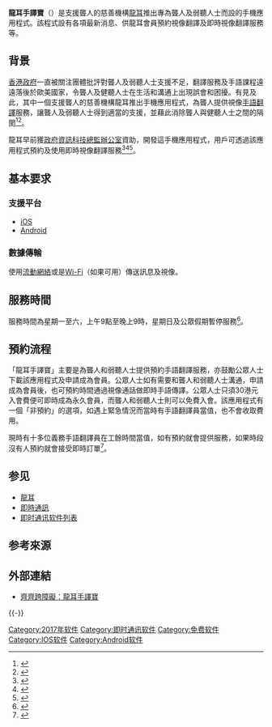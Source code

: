 {{Infobox Software
|name = 龍耳手譯寶<br />SSLIA
|logo = [[File:龍耳手譯寶.png|300px]]
|developer = [[龍耳|龍耳]]
| released               = {{Start date and age|2017|03|24}}
|latest_release_version = 
* [[iOS|iOS]] - 1.0.5
* [[Android|Android]] - 1.0.6
|latest_release_date =
|operating_system = [[iOS|iOS]]、[[Android|Android]]
| size                   = 30 MB
|language = [[繁體中文|繁體中文]]
|genre = [[即时通讯软件|即时通讯软件]]
|license = 免费軟體、[[专有软件|专有软件]]
|website = http://silenceapphk.com/ {{zh-hk icon}}
}}
'''龍耳手譯寶'''（{{lang-en|'''Silence Sign Language Interpretation App'''，[[縮寫|縮寫]]：'''SSLIA'''}}）是支援聾人的慈善機構[[龍耳|龍耳]]推出專為聾人及弱聽人士而設的手機應用程式。該程式設有各項最新消息、供龍耳會員預約視像翻譯及即時視像翻譯服務等。

== 背景 ==
[[香港政府|香港政府]]一直被關注團體批評對聾人及弱聽人士支援不足，翻譯服務及手語課程遠遠落後於歐美國家，令聾人及健聽人士在生活和溝通上出現誤會和困擾。有見及此，其中一個支援聾人的慈善機構龍耳推出手機應用程式，為聾人提供視像[[手語翻譯|手語翻譯]]服務，讓聾人及弱聽人士得到適當的支援，並藉此消除聾人與健聽人士之間的隔閡<ref>{{Cite news|language=zh-hk |url=http://hk.on.cc/hk/bkn/cnt/news/20170327/bkn-20170327132553528-0327_00822_001.html | title=團體推手譯寶應用程式　助聾人打破隔膜 | publisher=[[東方日報|東方日報]]|date=2017-03-27|accessdate=2017-04-04}}</ref><ref>{{Cite news|language=zh-hk |url=https://www.hk01.com/%E6%B8%AF%E8%81%9E/119675/%E6%89%8B%E8%AA%9E%E7%BF%BB%E8%AD%AF%E5%93%A1%E7%BE%A9%E5%B7%A5%E9%96%8B%E7%99%BC%E7%A8%8B%E5%BC%8F-%E7%82%BA%E8%81%BE%E5%95%9E%E4%BA%BA%E5%A3%AB%E6%8F%90%E4%BE%9B%E5%8D%B3%E6%99%82%E7%BF%BB%E8%AD%AF- | title=手語翻譯員義工開發程式　為聾啞人士提供即時翻譯 | publisher=[[香港01|香港01]]|date=2017-09-17|accessdate=2017-09-17}}</ref>。

龍耳早前獲[[政府資訊科技總監辦公室|政府資訊科技總監辦公室]]資助，開發這手機應用程式，用戶可透過該應用程式預約及使用即時視像翻譯服務<ref>{{Cite news|language=zh-hk | url=https://www.news.gov.hk/tc/categories/health/html/2017/09/20170915_121625.shtml | title=聽見他們的聲音 | publisher=[[香港政府新聞網|香港政府新聞網]]|date=2017-09-17|accessdate=2017-09-17}}</ref><ref>{{Cite news|language=zh-hk | url=http://paper.wenweipo.com/2017/09/25/HK1709250050.htm | title=真人App手譯寶 傷健「溝通到」 | publisher=[[文匯報_(香港)|文匯報 (香港)]]|date=2017-09-25|accessdate=2017-09-25}}</ref><ref>{{Cite news|language=zh-hk |url=http://www.singpao.com.hk/index.php?fi=news1&id=20242 | title=弱勢社群5款生活APP供下載 | publisher=[[成報|成報]]|date=2017-02-07|accessdate=2017-04-04}}</ref>。

== 基本要求 ==
===支援平台===
* [[iOS|iOS]]
* [[Android|Android]]

===數據傳輸===
使用[[流動網絡|流動網絡]]或是[[Wi-Fi|Wi-Fi]]（如果可用）傳送訊息及視像。

== 服務時間 ==
服務時間為星期一至六，上午9點至晚上9時，星期日及公眾假期暫停服務<ref>{{Cite news|language=zh-hk |url=http://news.mingpao.com/pns/dailynews/web_tc/article/20170328/s00002/1490637716997 | title=真人翻譯App 助弱聽健聽者溝通 | publisher=[[明報|明報]]|date=2017-03-28|accessdate=2017-04-04}}</ref>。

== 預約流程 ==
「龍耳手譯寶」主要是為聾人和弱聽人士提供預約手語翻譯服務，亦鼓勵公眾人士下載該應用程式及申請成為會員。公眾人士如有需要和聾人和弱聽人士溝通，申請成為會員後，也可預約時間通過視像通話做即時手語傳譯。公眾人士只須30港元入會費便可即時成為永久會員，而聾人和弱聽人士則可以免費入會。該應用程式有一個「非預約」的選項，如遇上緊急情況而當時有手語翻譯員當值，也不會收取費用。

現時有十多位義務手語翻譯員在工餘時間當值，如有預約就會提供服務，如果時段沒有人預約就會接受即時訂單<ref>{{Cite news|language=zh-hk |url=http://www.passiontimes.hk/article/03-29-2017/36893 | title=關注弱聽團體「龍耳」推App　提供預約手語翻譯服務 | publisher=[[熱血時報|熱血時報]]|date=2017-03-29|accessdate=2017-04-04}}</ref>。

== 参见 ==
* [[龍耳|龍耳]]
* [[即時通訊|即時通訊]]
* [[即时通讯软件列表|即时通讯软件列表]]

== 参考來源 ==
{{Reflist}}

== 外部連結 ==
* [http://www.silencetv.hk/program/%E9%BD%8A%E9%BD%8A%E8%B7%A8%E9%9A%9C%E7%A4%99%EF%BC%9A%E9%BE%8D%E8%80%B3%E6%89%8B%E8%AD%AF%E5%AF%B6/ 齊齊跨障礙：龍耳手譯寶]

{{-}}
{{即时通讯客户端}}

[[Category:2017年软件|Category:2017年软件]]
[[Category:即时通讯软件|Category:即时通讯软件]]
[[Category:免费软件|Category:免费软件]]
[[Category:IOS软件|Category:IOS软件]]
[[Category:Android软件|Category:Android软件]]